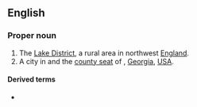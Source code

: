 {{also|lakeland}}
==English==
{{wikipedia|Lake District}}
{{wp}}

===Proper noun===
{{en-proper noun}}

# The [[Lake District]], a rural area in northwest [[England]].
# A city in and the [[county seat]] of {{l|en|Lanier County}}, [[Georgia]], [[USA]].

====Derived terms====
* {{l|en|South Lakeland}}

{{topics|en|Regions of England|Georgia, USA}}